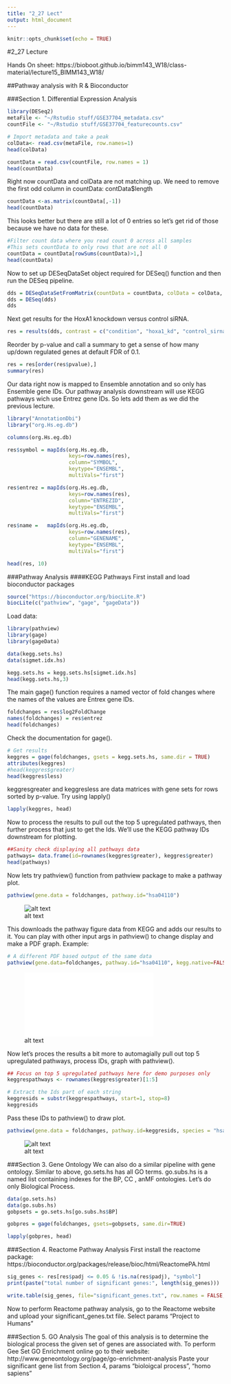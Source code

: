 ```yaml
---
title: "2_27 Lect"
output: html_document
---
```


```r
knitr::opts_chunk$set(echo = TRUE)
```

#2_27 Lecture

Hands On sheet: https://bioboot.github.io/bimm143_W18/class-material/lecture15_BIMM143_W18/

##Pathway analysis with R & Bioconductor

###Section 1. Differential Expression Analysis
```r
library(DESeq2)
metaFile <- "~/Rstudio stuff/GSE37704_metadata.csv"
countFile <- "~/Rstudio stuff/GSE37704_featurecounts.csv"

# Import metadata and take a peak
colData<- read.csv(metaFile, row.names=1)
head(colData)
```
```r
countData = read.csv(countFile, row.names = 1)
head(countData)
```

Right now countData and colData are not matching up. We need to remove the first odd column in countData: contData$length
```r
countData <-as.matrix(countData[,-1])
head(countData)
```
This looks better but there are still a lot of 0 entries so let's get rid of those because we have no data for these.
```r
#Filter count data where you read count 0 across all samples
#This sets countData to only rows that are not all 0
countData = countData[rowSums(countData)>1,]
head(countData)
```

Now to set up DESeqDataSet object required for DESeq() function and then run the DESeq pipeline.
```r
dds = DESeqDataSetFromMatrix(countData = countData, colData = colData, design=~condition)
dds = DESeq(dds)
dds
```

Next get results for the HoxA1 knockdown versus control siRNA.
```r
res = results(dds, contrast = c("condition", "hoxa1_kd", "control_sirna"))
```

Reorder by p-value and call a summary to get a sense of how many up/down regulated genes at default FDR of 0.1.
```r
res = res[order(res$pvalue),]
summary(res)
```

Our data right now is mapped to Ensemble annotation and so only has Ensemble gene IDs. Our pathway analysis downstream will use KEGG pathways wich use Entrez gene IDs. So lets add them as we did the previous lecture.
```r
library("AnnotationDbi")
library("org.Hs.eg.db")

columns(org.Hs.eg.db)
```

```r
res$symbol = mapIds(org.Hs.eg.db,
                    keys=row.names(res), 
                    column="SYMBOL",
                    keytype="ENSEMBL",
                    multiVals="first")

res$entrez = mapIds(org.Hs.eg.db,
                    keys=row.names(res), 
                    column="ENTREZID",
                    keytype="ENSEMBL",
                    multiVals="first")

res$name =   mapIds(org.Hs.eg.db,
                    keys=row.names(res), 
                    column="GENENAME",
                    keytype="ENSEMBL",
                    multiVals="first")

head(res, 10)
```

###Pathway Analysis
####KEGG Pathways
First install and load bioconductor packages
```r
source("https://bioconductor.org/biocLite.R")
biocLite(c("pathview", "gage", "gageData"))
```

Load data:
```r
library(pathview)
library(gage)
library(gageData)

data(kegg.sets.hs)
data(sigmet.idx.hs)

kegg.sets.hs = kegg.sets.hs[sigmet.idx.hs]
head(kegg.sets.hs,3)
```

The main gage() function requires a named vector of fold changes where the names of the values are Entrex gene IDs.
```r
foldchanges = res$log2FoldChange
names(foldchanges) = res$entrez
head(foldchanges)
```

Check the documentation for gage().
```r
# Get results
keggres = gage(foldchanges, gsets = kegg.sets.hs, same.dir = TRUE)
attributes(keggres)
#head(keggres$greater)
head(keggres$less)
```

keggresgreater and keggresless are data matrices with gene sets for rows sorted by p-value. Try using lapply()
```r
lapply(keggres, head)
```

Now to process the results to pull out the top 5 upregulated pathways, then further process that just to get the Ids. We'll use the KEGG pathway IDs downstream for plotting.
```r
##Sanity check displaying all pathways data
pathways= data.frame(id=rownames(keggres$greater), keggres$greater)
head(pathways)
```

Now lets try pathview() function from pathview package to make a pathway plot.
```r
pathview(gene.data = foldchanges, pathway.id="hsa04110")
```
![alt text](hsa04110.png)

This downloads the pathway figure data from KEGG and adds our results to it. You can play with other input args in pathview() to change display and make a PDF graph. Example:
```r
# A different PDF based output of the same data
pathview(gene.data=foldchanges, pathway.id="hsa04110", kegg.native=FALSE)
```
![alt text](hsa04110.pathview.pdf)

Now let's proces the results a bit more to automagially pull out top 5 upregulated pathways, process IDs, graph with pathview().
```r
## Focus on top 5 upregulated pathways here for demo purposes only
keggrespathways <- rownames(keggres$greater)[1:5]

# Extract the Ids part of each string
keggresids = substr(keggrespathways, start=1, stop=8)
keggresids
```

Pass these IDs to pathview() to draw plot.
```r
pathview(gene.data = foldchanges, pathway.id=keggresids, species = "hsa")
```
![alt text](hsa04640.pathview.png)

###Section 3. Gene Ontology
We can also do a similar pipeline with gene ontology. Similar to above, go.sets.hs has all GO terms. go.subs.hs is a named list containing indexes for the BP, CC , anMF ontologies. Let's do only Biological Process.
```r
data(go.sets.hs)
data(go.subs.hs)
gobpsets = go.sets.hs[go.subs.hs$BP]

gobpres = gage(foldchanges, gsets=gobpsets, same.dir=TRUE)

lapply(gobpres, head)
```

###Section 4. Reactome Pathway Analysis
First install the reactome package:
https://bioconductor.org/packages/release/bioc/html/ReactomePA.html
```r
sig_genes <- res[res$padj <= 0.05 & !is.na(res$padj), "symbol"]
print(paste("total number of significant genes:", length(sig_genes)))
```

```r
write.table(sig_genes, file="significant_genes.txt", row.names = FALSE, col.names = FALSE, quote = FALSE)
```
Now to perform Reactome pathway analysis, go to the Reactome website and upload your significant_genes.txt file.
Select params "Project to Humans"

###Section 5. GO Analysis
The goal of this analysis is to determine the biological process the given set of genes are associated with.
To perform Gee Set GO Enrichment online go to their website:
http://www.geneontology.org/page/go-enrichment-analysis
Paste your significant gene list from Section 4, params "bioloigcal process", "homo sapiens"

